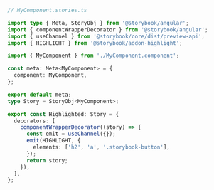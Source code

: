 ```ts
// MyComponent.stories.ts

import type { Meta, StoryObj } from '@storybook/angular';
import { componentWrapperDecorator } from '@storybook/angular';
import { useChannel } from '@storybook/core/dist/preview-api';
import { HIGHLIGHT } from '@storybook/addon-highlight';

import { MyComponent } from './MyComponent.component';

const meta: Meta<MyComponent> = {
  component: MyComponent,
};

export default meta;
type Story = StoryObj<MyComponent>;

export const Highlighted: Story = {
  decorators: [
    componentWrapperDecorator((story) => {
      const emit = useChannel({});
      emit(HIGHLIGHT, {
        elements: ['h2', 'a', '.storybook-button'],
      });
      return story;
    }),
  ],
};
```
